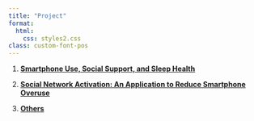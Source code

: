 ```yaml
---
title: "Project"
format:
  html:
    css: styles2.css
class: custom-font-pos
---
```


1.  [**Smartphone Use, Social Support, and Sleep Health**](ProjectBlog/paper1.qmd)

2.  [**Social Network Activation: An Application to Reduce Smartphone Overuse**](ProjectBlog/paper2.qmd)

3.  [**Others**](ProjectBlog/others.qmd)
